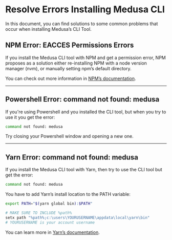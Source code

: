 
# Resolve Errors Installing Medusa CLI

In this document, you can find solutions to some common problems that occur when installing Medusa’s CLI Tool.

## NPM Error: EACCES Permissions Errors

If you install the Medusa CLI tool with NPM and get a permission error, NPM proposes as a solution either re-installing NPM with a node version manager (nvm), or manually setting npm’s default directory.

You can check out more information in [NPM’s documentation](https://docs.npmjs.com/resolving-eacces-permissions-errors-when-installing-packages-globally).

---

<!-- vale off -->

## Powershell Error: command not found: medusa

<!-- vale on -->

If you're using Powershell and you installed the CLI tool, but when you try to use it you get the error:

```bash noReport
command not found: medusa
```

Try closing your Powershell window and opening a new one.

---

<!-- vale off -->

## Yarn Error: command not found: medusa

<!-- vale on -->

If you install the Medusa CLI tool with Yarn, then try to use the CLI tool but get the error:

```bash noReport
command not found: medusa
```

You have to add Yarn’s install location to the PATH variable:

<Tabs groupId="operating-systems" isCodeTabs={true}>
<TabItem value="unix" label="MacOS / Linux" default>

```bash
export PATH="$(yarn global bin):$PATH"
```

</TabItem>
<TabItem value="windows" label="Windows">

```bash
# MAKE SURE TO INCLUDE %path%
setx path "%path%;c:\users\YOURUSERNAME\appdata\local\yarn\bin"
# YOURUSERNAME is your account username
```

</TabItem>
</Tabs>

You can learn more in [Yarn’s documentation](https://classic.yarnpkg.com/en/docs/cli/global#adding-the-install-location-to-your-path).